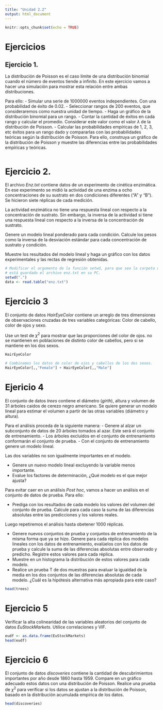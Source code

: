 ```yaml
---
title: "Unidad 2.2"
output: html_document
---
```


```r
knitr::opts_chunk$set(echo = TRUE)
```

# Ejercicios

## Ejercicio 1.

La distribución de Poisson es el caso límite de una distribución binomial cuando
el número de eventos tiende a infinito. 
En este ejercicio vamos a hacer una simulación para mostrar esta relación entre
ambas distribuciones.

Para ello:
- Simular una serie de 1000000 eventos independientes. Con una probabilidad de
  éxito de 0.02. 
- Seleccionar rangos de 200 eventos, que consideraremos como nuestra unidad de
  tiempo.
- Haga un gráfico de la distribución binomial para un rango.
- Contar la cantidad de éxitos en cada rango y calcular el promedio. Considerar
  este valor como el valor $\lambda$ de la distribución de Poisson.
- Calcular las probabilidades empíricas de 1, 2, 3, etc éxitos para un rango
  dado y compararlas con las probabilidades teóricas según la distribución de
  Poisson. Para ello, construya un gráfico de la distribución de Poisson y
  muestre las diferencias entre las probabilidades empíricas y teóricas.

```r



```

# Ejercicio 2.

El archivo *Enz.txt* contiene datos de un experimento de cinética enzimática.
En ese experimento se midió la actividad de una enzima a ocho concentraciones de
su sustrato en dos condiciones diferentes ("A" y "B"). Se hicieron siete
réplicas de cada medición.

La actividad enzimática no tiene una respuesta lineal con respecto a la
concentración de sustrato. Sin embargo, la inversa de la actividad si tiene una
respuesta lineal con respecto a la inversa de la concentración de sustrato.

Genere un modelo lineal ponderado para cada condición. Calcule los pesos como
la inversa de la desviación estándar para cada concentración de sustrato y
condición.

Muestre los resultados del modelo lineal y haga un gráfico con los datos
experimentales y las rectas de regresión obtenidas.

```r

# Modificar el argumento de la función setwd, para que sea la carpeta donde
# está guardado el archivo enz.txt en su PC.
setwd(".")
data <- read.table("enz.txt")
```

# Ejercicio 3

El conjunto de datos *HairEyeColor* contiene un arreglo de tres dimensiones de
observaciones cruzadas de tres variables categóricas: Color de cabello, color de
ojos y sexo.

Use un test de $\chi^2$ para mostrar que las proporciones del color de ojos.
no se mantienen en poblaciones de distinto color de cabellos, pero si se
mantiene en los dos sexos.


```r
HairEyeColor

# Combinamos los datos de color de ojos y cabellos de los dos sexos.
HairEyeColor[,,"Female"] + HairEyeColor[,,"Male"]

```

# Ejericio 4

El conjunto de datos *trees* contiene el diámetro (*girth*), altura y volumen de
31 árboles caidos de cerezo negro americano. Se quiere generar un modelo lineal
para estimar el volumen a partir de las otras variables (diámetro y altura).

Para el análisis proceda de la siguiente manera:
- Genere al alzar un subconjunto de datos de 20 árboles tomados al azar. Este
  será el conjunto de entrenamiento.
- Los árboles excluidos en el conjunto de entrenamiento conformarán el conjunto
  de prueba.
- Con el conjunto de entrenamiento genere un modelo lineal.

Las dos variables no son igualmente importantes en el modelo.

- Genere un nuevo modelo lineal excluyendo la variable menos importante.
- Evalue los factores de determinación, ¿Qué modelo es el que mejor ajusta?

Para evitar caer en un análisis *Post hoc*, vamos a hacer un análisis en el
conjunto de datos de prueba. Para ello:

- Prediga con los resultados de cada modelo los valores del volumen del 
  conjunto de prueba. Calcule para cada caso la suma de las diferencias
  absolutas entre las predicciones y los valores reales.

Luego repetiremos el análisis hasta obetener 1000 réplicas.

- Genere nuevos conjuntos de prueba y conjuntos de entrenamiento de la misma
  forma que ya se hizo. Genere para cada réplica dos modelos lineales con los
  datos de entrenamiento, evalúelos con los datos de prueba y calcule la suma de
  las diferencias absolutas entre observado y predicho. Registre estos valores
  para cada réplica.
- Muestre en un histograma la distribución de estos valores para cada modelo.
- Realice un prueba T de dos muestras para evaluar la igualdad de la media en
  los dos conjuntos de las diferencias absolutas de cada modelo. ¿Cuál es la
  hipótesis alternativa más apropiada para este caso?

```r
head(trees)
```

# Ejercicio 5

Verificar la alta colinearidad de las variables aleatorios del conjunto de datos
*EuStockMarkets*. Utilice correlaciones y VIF.

```r
eudf <- as.data.frame(EuStockMarkets)
head(eudf)
```

# Ejercicio 6

El conjunto de datos *discoveries* contiene la cantidad de descubrimientos
importantes por año desde 1860 hasta 1959. Compare en un gráfico adecuado estos
datos con una distribución de Poisson. Realice una prueba de $\chi^2$ para
verificar si los datos se ajustan a la distribución de Poisson, basado en la
distribución acumulada empírica de los datos.

```r
head(discoveries)
```
